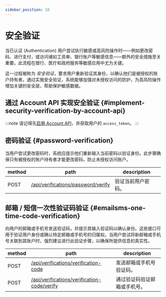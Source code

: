 ```yaml
---
sidebar_position: 10
---
```


# 安全验证

当已认证 (Authentication) 用户尝试执行敏感或高风险操作时——例如更改密码、进行支付，或访问诸如工资单、银行账户等敏感信息——额外的安全措施至关重要。此流程在银行、医疗和政府服务等敏感应用中尤为关键。

这一过程被称为 _安全验证_，要求用户重新验证其身份，以确认他们是被授权的账户持有者。通过实施安全验证，系统能够加强对未授权访问的防护，为高风险操作增加关键的安全层，帮助保护敏感数据。

## 通过 Account API 实现安全验证 \{#implement-security-verification-by-account-api}

:::note
请记得先[启用 Account API](/end-user-flows/account-settings/by-account-api)，并获取用户的 `access_token`。
:::

## 密码验证 \{#password-verification}

当用户尝试更改密码时，系统应提示他们重新输入当前密码以验证身份。此步骤确保只有被授权的账户持有者才能更改密码，防止未授权访问账户。

| method | path                                                                                                            | description        |
| ------ | --------------------------------------------------------------------------------------------------------------- | ------------------ |
| POST   | [/api/verifications/password/verify](https://openapi.logto.io/operation/operation-createverificationbypassword) | 验证当前用户密码。 |

## 邮箱 / 短信一次性验证码验证 \{#emailsms-one-time-code-verification}

向用户的邮箱或手机号发送验证码，并提示其输入验证码以确认身份。这些接口可用于验证用户身份或确认特定邮箱或手机号的归属权。当用户尝试将新邮箱或手机号关联到其账户时，强烈建议进行此验证步骤，以确保所提供信息的真实性。

| method | path                                                                                                                             | description                  |
| ------ | -------------------------------------------------------------------------------------------------------------------------------- | ---------------------------- |
| POST   | [/api/verifications/verification-code](https://openapi.logto.io/operation/operation-createverificationbyverificationcode)        | 发送邮箱或手机号验证码。     |
| POST   | [/api/verifications/verification-code/verify](https://openapi.logto.io/operation/operation-verifyverificationbyverificationcode) | 通过验证码验证邮箱或手机号。 |
